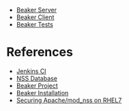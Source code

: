 * [[Beaker Server]]
* [[Beaker Client]]
* [[Beaker Tests]]

= References =

* [[Jenkins CI]]
* [https://github.com/dogtagpki/pki/wiki/NSS-Database NSS Database]
* [https://beaker-project.org/ Beaker Project]
* [https://beaker-project.org/docs/admin-guide/installation.html Beaker Installation]
* [https://access.redhat.com/articles/1467293 Securing Apache/mod_nss on RHEL7]